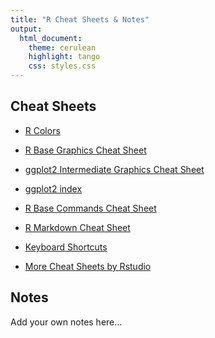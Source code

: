 ```yaml
---
title: "R Cheat Sheets & Notes"
output: 
  html_document: 
    theme: cerulean
    highlight: tango
    css: styles.css
---
```


## Cheat Sheets

* [R Colors](http://www.stat.columbia.edu/~tzheng/files/Rcolor.pdf)

* [R Base Graphics Cheat Sheet](http://www.joyce-robbins.com/wp-content/uploads/2016/04/BaseGraphicsCheatsheet.pdf)

* [ggplot2 Intermediate Graphics Cheat Sheet](https://rstudio.com/wp-content/uploads/2015/03/ggplot2-cheatsheet.pdf)

* [ggplot2 index](https://ggplot2.tidyverse.org/reference/index.html)

* [R Base Commands Cheat Sheet](https://www.rstudio.com/wp-content/uploads/2016/10/r-cheat-sheet-3.pdf)

* [R Markdown Cheat Sheet](https://www.rstudio.com/wp-content/uploads/2015/02/rmarkdown-cheatsheet.pdf)

* [Keyboard Shortcuts](https://support.rstudio.com/hc/en-us/articles/200711853-Keyboard-Shortcuts)

* [More Cheat Sheets by Rstudio](https://rstudio.com/resources/cheatsheets/)

## Notes

Add your own notes here...
